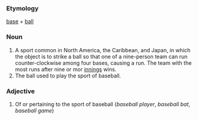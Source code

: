 ===Etymology===
[[base]] + [[ball]]

===Noun===

#A sport common in North America, the Caribbean, and Japan, in which the object is to strike a ball so that one of a nine-person team can run counter-clockwise among four bases, causing a run.  The team with the most runs after nine or mor [[inning|innings]] wins.
#The ball used to play the sport of baseball.

===Adjective===

#Of or pertaining to the sport of baseball (''baseball player'', ''baseball bat'', ''baseball game'')
